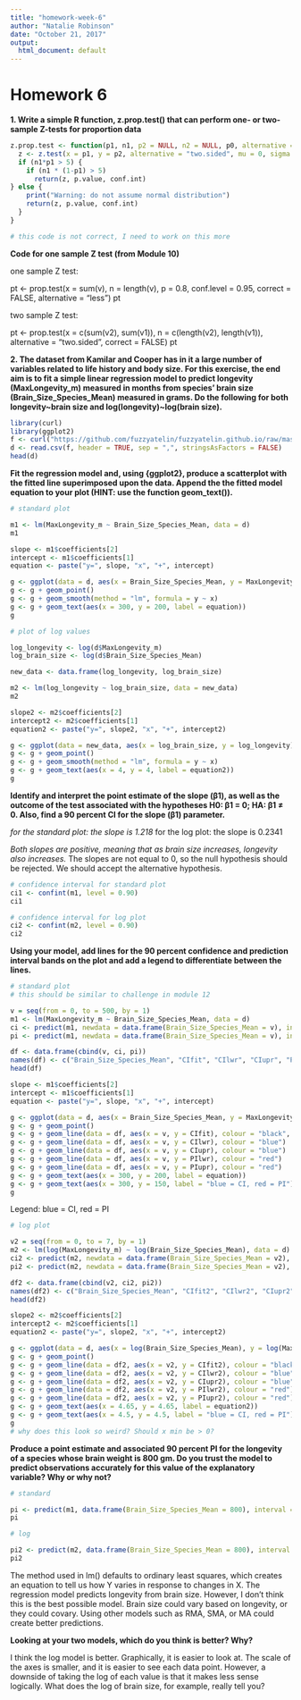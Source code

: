 ```yaml
---
title: "homework-week-6"
author: "Natalie Robinson"
date: "October 21, 2017"
output:
  html_document: default
---
```

# Homework 6

**1. Write a simple R function, z.prop.test() that can perform one- or two-sample Z-tests for proportion data**

```r
z.prop.test <- function(p1, n1, p2 = NULL, n2 = NULL, p0, alternative = "two.sided", conf.level = 0.95) {
  z <- z.test(x = p1, y = p2, alternative = "two.sided", mu = 0, sigma.x = NULL, sigma.y = NULL, conf.level = 0.95)
  if (n1*p1 > 5) {
    if (n1 * (1-p1) > 5)
      return(z, p.value, conf.int)
} else {
    print("Warning: do not assume normal distribution")
    return(z, p.value, conf.int)
  }
}

# this code is not correct, I need to work on this more
```

**Code for one sample Z test (from Module 10)**

one sample Z test:

pt <- prop.test(x = sum(v), n = length(v), p = 0.8, conf.level = 0.95, correct = FALSE, 
    alternative = "less")
pt

two sample Z test:

pt <- prop.test(x = c(sum(v2), sum(v1)), n = c(length(v2), length(v1)), alternative = "two.sided", 
    correct = FALSE)
pt


**2. The dataset from Kamilar and Cooper has in it a large number of variables related to life history and body size. For this exercise, the end aim is to fit a simple linear regression model to predict longevity (MaxLongevity_m) measured in months from species’ brain size (Brain_Size_Species_Mean) measured in grams. Do the following for both  longevity~brain size and  log(longevity)~log(brain size).**

```r
library(curl)
library(ggplot2)
f <- curl("https://github.com/fuzzyatelin/fuzzyatelin.github.io/raw/master/AN597_Fall17/KamilarAndCooperData.csv")
d <- read.csv(f, header = TRUE, sep = ",", stringsAsFactors = FALSE)
head(d)
```

**Fit the regression model and, using {ggplot2}, produce a scatterplot with the fitted line superimposed upon the data. Append the the fitted model equation to your plot (HINT: use the function geom_text()).**
```r
# standard plot

m1 <- lm(MaxLongevity_m ~ Brain_Size_Species_Mean, data = d)
m1

slope <- m1$coefficients[2]
intercept <- m1$coefficients[1]
equation <- paste("y=", slope, "x", "+", intercept)

g <- ggplot(data = d, aes(x = Brain_Size_Species_Mean, y = MaxLongevity_m))
g <- g + geom_point()
g <- g + geom_smooth(method = "lm", formula = y ~ x)
g <- g + geom_text(aes(x = 300, y = 200, label = equation))
g
```

```r
# plot of log values

log_longevity <- log(d$MaxLongevity_m)
log_brain_size <- log(d$Brain_Size_Species_Mean)

new_data <- data.frame(log_longevity, log_brain_size)

m2 <- lm(log_longevity ~ log_brain_size, data = new_data)
m2

slope2 <- m2$coefficients[2]
intercept2 <- m2$coefficients[1]
equation2 <- paste("y=", slope2, "x", "+", intercept2)

g <- ggplot(data = new_data, aes(x = log_brain_size, y = log_longevity))
g <- g + geom_point()
g <- g + geom_smooth(method = "lm", formula = y ~ x)
g <- g + geom_text(aes(x = 4, y = 4, label = equation2))
g
```

**Identify and interpret the point estimate of the slope (β1), as well as the outcome of the test associated with the hypotheses H0: β1 = 0; HA: β1 ≠ 0. Also, find a 90 percent CI for the slope (β1) parameter.**

*for the standard plot: the slope is 1.218
*for the log plot: the slope is 0.2341

*Both slopes are positive, meaning that as brain size increases, longevity also increases. 
*The slopes are not equal to 0, so the null hypothesis should be rejected. We should accept the alternative hypothesis. 

```r
# confidence interval for standard plot
ci1 <- confint(m1, level = 0.90)
ci1
```

```r
# confidence interval for log plot
ci2 <- confint(m2, level = 0.90)
ci2
```

**Using your model, add lines for the 90 percent confidence and prediction interval bands on the plot and add a legend to differentiate between the lines.**

```r
# standard plot
# this should be similar to challenge in module 12

v = seq(from = 0, to = 500, by = 1)
m1 <- lm(MaxLongevity_m ~ Brain_Size_Species_Mean, data = d)
ci <- predict(m1, newdata = data.frame(Brain_Size_Species_Mean = v), interval = "confidence", level = 0.90)
pi <- predict(m1, newdata = data.frame(Brain_Size_Species_Mean = v), interval = "prediction", level = 0.90)

df <- data.frame(cbind(v, ci, pi))
names(df) <- c("Brain_Size_Species_Mean", "CIfit", "CIlwr", "CIupr", "PIfit", "PIlwr", "PIupr")
head(df) 

slope <- m1$coefficients[2]
intercept <- m1$coefficients[1]
equation <- paste("y=", slope, "x", "+", intercept)

g <- ggplot(data = d, aes(x = Brain_Size_Species_Mean, y = MaxLongevity_m)) 
g <- g + geom_point()
g <- g + geom_line(data = df, aes(x = v, y = CIfit), colour = "black", lwd = 1)
g <- g + geom_line(data = df, aes(x = v, y = CIlwr), colour = "blue")
g <- g + geom_line(data = df, aes(x = v, y = CIupr), colour = "blue")
g <- g + geom_line(data = df, aes(x = v, y = PIlwr), colour = "red")
g <- g + geom_line(data = df, aes(x = v, y = PIupr), colour = "red")
g <- g + geom_text(aes(x = 300, y = 200, label = equation))
g <- g + geom_text(aes(x = 300, y = 150, label = "blue = CI, red = PI"))
g
```
Legend: blue = CI, red = PI

```r
# log plot

v2 = seq(from = 0, to = 7, by = 1)
m2 <- lm(log(MaxLongevity_m) ~ log(Brain_Size_Species_Mean), data = d)
ci2 <- predict(m2, newdata = data.frame(Brain_Size_Species_Mean = v2), interval = "confidence", level = 0.90)
pi2 <- predict(m2, newdata = data.frame(Brain_Size_Species_Mean = v2), interval = "prediction", level = 0.90)

df2 <- data.frame(cbind(v2, ci2, pi2))
names(df2) <- c("Brain_Size_Species_Mean", "CIfit2", "CIlwr2", "CIupr2", "PIfit2", "PIlwr2", "PIupr2")
head(df2) 

slope2 <- m2$coefficients[2]
intercept2 <- m2$coefficients[1]
equation2 <- paste("y=", slope2, "x", "+", intercept2)

g <- ggplot(data = d, aes(x = log(Brain_Size_Species_Mean), y = log(MaxLongevity_m))) 
g <- g + geom_point()
g <- g + geom_line(data = df2, aes(x = v2, y = CIfit2), colour = "black", lwd = 1)
g <- g + geom_line(data = df2, aes(x = v2, y = CIlwr2), colour = "blue")
g <- g + geom_line(data = df2, aes(x = v2, y = CIupr2), colour = "blue")
g <- g + geom_line(data = df2, aes(x = v2, y = PIlwr2), colour = "red")
g <- g + geom_line(data = df2, aes(x = v2, y = PIupr2), colour = "red")
g <- g + geom_text(aes(x = 4.65, y = 4.65, label = equation2))
g <- g + geom_text(aes(x = 4.5, y = 4.5, label = "blue = CI, red = PI"))
g
# why does this look so weird? Should x min be > 0?
```

**Produce a point estimate and associated 90 percent PI for the longevity of a species whose brain weight is 800 gm. Do you trust the model to predict observations accurately for this value of the explanatory variable? Why or why not?**

```r
# standard

pi <- predict(m1, data.frame(Brain_Size_Species_Mean = 800), interval = "prediction", level = 0.90)
pi
```

```r
# log

pi2 <- predict(m2, data.frame(Brain_Size_Species_Mean = 800), interval = "prediction", level = 0.90)
pi2           
```
The method used in lm() defaults to ordinary least squares, which creates an equation to tell us how Y varies in response to changes in X. The regression model predicts longevity from brain size. However, I don't think this is the best possible model. Brain size could vary based on longevity, or they could covary. Using other models such as RMA, SMA, or MA could create better predictions. 

**Looking at your two models, which do you think is better? Why?**

I think the log model is better. Graphically, it is easier to look at. The scale of the axes is smaller, and it is easier to see each data point. However, a downside of taking the log of each value is that it makes less sense logically. What does the log of brain size, for example, really tell you?